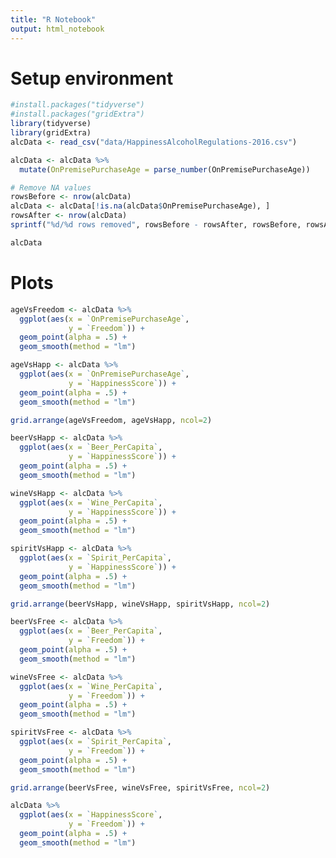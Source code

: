 ```yaml
---
title: "R Notebook"
output: html_notebook
---
```


# Setup environment
```r
#install.packages("tidyverse")
#install.packages("gridExtra")
library(tidyverse)
library(gridExtra)
alcData <- read_csv("data/HappinessAlcoholRegulations-2016.csv")
```

```r
alcData <- alcData %>%
  mutate(OnPremisePurchaseAge = parse_number(OnPremisePurchaseAge))

# Remove NA values
rowsBefore <- nrow(alcData)
alcData <- alcData[!is.na(alcData$OnPremisePurchaseAge), ]
rowsAfter <- nrow(alcData)
sprintf("%d/%d rows removed", rowsBefore - rowsAfter, rowsBefore, rowsAfter)

alcData
```

# Plots

```r
ageVsFreedom <- alcData %>%
  ggplot(aes(x = `OnPremisePurchaseAge`, 
             y = `Freedom`)) +
  geom_point(alpha = .5) +
  geom_smooth(method = "lm")

ageVsHapp <- alcData %>%
  ggplot(aes(x = `OnPremisePurchaseAge`, 
             y = `HappinessScore`)) +
  geom_point(alpha = .5) +
  geom_smooth(method = "lm")

grid.arrange(ageVsFreedom, ageVsHapp, ncol=2)
```

```r
beerVsHapp <- alcData %>%
  ggplot(aes(x = `Beer_PerCapita`, 
             y = `HappinessScore`)) +
  geom_point(alpha = .5) +
  geom_smooth(method = "lm")

wineVsHapp <- alcData %>%
  ggplot(aes(x = `Wine_PerCapita`, 
             y = `HappinessScore`)) +
  geom_point(alpha = .5) +
  geom_smooth(method = "lm")

spiritVsHapp <- alcData %>%
  ggplot(aes(x = `Spirit_PerCapita`, 
             y = `HappinessScore`)) +
  geom_point(alpha = .5) +
  geom_smooth(method = "lm")

grid.arrange(beerVsHapp, wineVsHapp, spiritVsHapp, ncol=2)
```

```r
beerVsFree <- alcData %>%
  ggplot(aes(x = `Beer_PerCapita`, 
             y = `Freedom`)) +
  geom_point(alpha = .5) +
  geom_smooth(method = "lm")

wineVsFree <- alcData %>%
  ggplot(aes(x = `Wine_PerCapita`, 
             y = `Freedom`)) +
  geom_point(alpha = .5) +
  geom_smooth(method = "lm")

spiritVsFree <- alcData %>%
  ggplot(aes(x = `Spirit_PerCapita`, 
             y = `Freedom`)) +
  geom_point(alpha = .5) +
  geom_smooth(method = "lm")

grid.arrange(beerVsFree, wineVsFree, spiritVsFree, ncol=2)
```

```r
alcData %>%
  ggplot(aes(x = `HappinessScore`, 
             y = `Freedom`)) +
  geom_point(alpha = .5) +
  geom_smooth(method = "lm")
```

